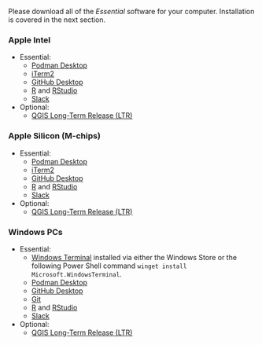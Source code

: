Please download all of the *Essential* software for your computer. Installation is covered in the next section.

::: {.panel-tabset}

### Apple Intel

- Essential:
  - [Podman Desktop](https://podman-desktop.io/downloads)
  - [iTerm2](https://iterm2.com/downloads.html)
  - [GitHub Desktop](https://desktop.github.com/download/)
  - [R](https://cran.r-project.org/bin/macosx/) and [RStudio](https://posit.co/download/rstudio-desktop/)
  - [Slack](https://slack.com/intl/en-gb/downloads/mac)
- Optional:
  - [QGIS Long-Term Release (LTR)](https://qgis.org/downloads/macos/qgis-macos-ltr.dmg) 

### Apple Silicon (M-chips)

- Essential: 
  - [Podman Desktop](https://podman-desktop.io/downloads)
  - [iTerm2](https://iterm2.com/downloads.html)
  - [GitHub Desktop](https://desktop.github.com/download/)
  - [R](https://cran.r-project.org/bin/macosx/) and [RStudio](https://posit.co/download/rstudio-desktop/)
  - [Slack](https://slack.com/intl/en-gb/downloads/mac)
- Optional:
  - [QGIS Long-Term Release (LTR)](https://qgis.org/downloads/macos/qgis-macos-ltr.dmg) 

### Windows PCs

- Essential:
  - [Windows Terminal](https://apps.microsoft.com/detail/9n0dx20hk701?hl=en-GB&gl=GB) installed via either the Windows Store or the following Power Shell command `winget install Microsoft.WindowsTerminal`.
  - [Podman Desktop](https://podman-desktop.io/downloads)
  - [GitHub Desktop](https://desktop.github.com/download/)
  - [Git](https://git-scm.com/download/win)
  - [R](https://cran.r-project.org/bin/windows/base/) and [RStudio](https://posit.co/download/rstudio-desktop/)
  - [Slack](https://slack.com/intl/en-gb/downloads/windows)
- Optional:
  - [QGIS Long-Term Release (LTR)](https://qgis.org/downloads/QGIS-OSGeo4W-3.34.10-1.msi)

:::
